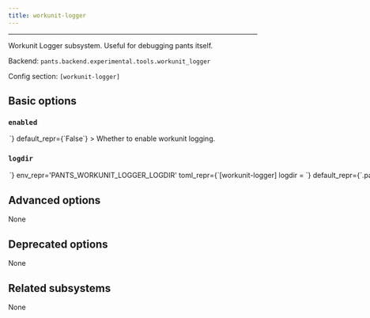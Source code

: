 ```yaml
---
title: workunit-logger
---
```



---

Workunit Logger subsystem. Useful for debugging pants itself.

Backend: <span className="color--primary">`pants.backend.experimental.tools.workunit_logger`</span>

Config section: <span className="color--primary">`[workunit-logger]`</span>

<span className={styles.options}>

## Basic options

### `enabled`

<Option
  cli_repr={`--[no-]workunit-logger-enabled`}
  env_repr='PANTS_WORKUNIT_LOGGER_ENABLED'
  toml_repr={`[workunit-logger]
enabled = <bool>`}
  default_repr={`False`}
>

Whether to enable workunit logging.

</Option>

### `logdir`

<Option
  cli_repr={`--workunit-logger-logdir=<str>`}
  env_repr='PANTS_WORKUNIT_LOGGER_LOGDIR'
  toml_repr={`[workunit-logger]
logdir = <str>`}
  default_repr={`.pants.d`}
>

Where to write the log to.

</Option>

## Advanced options

None

## Deprecated options

None

## Related subsystems

None

</span>

